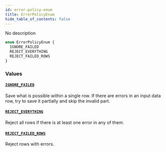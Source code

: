 ```yaml
---
id: error-policy-enum
title: ErrorPolicyEnum
hide_table_of_contents: false
---
```


No description

```graphql
enum ErrorPolicyEnum {
  IGNORE_FAILED
  REJECT_EVERYTHING
  REJECT_FAILED_ROWS
}
```

### Values

#### [`IGNORE_FAILED`](#)

Save what is possible within a single row. If there are errors in an input data row, try to save it partially and skip the invalid part.

#### [`REJECT_EVERYTHING`](#)

Reject all rows if there is at least one error in any of them.

#### [`REJECT_FAILED_ROWS`](#)

Reject rows with errors.
